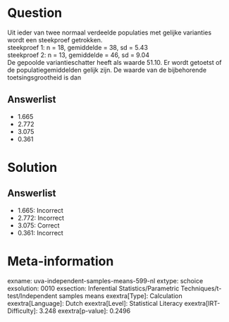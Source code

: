 Question
========

Uit ieder van twee normaal verdeelde populaties met gelijke varianties
wordt een steekproef getrokken.\
steekproef 1: n = 18, gemiddelde = 38, sd = 5.43\
steekproef 2: n = 13, gemiddelde = 46, sd = 9.04\
De gepoolde variantieschatter heeft als waarde 51.10. Er wordt getoetst
of de populatiegemiddelden gelijk zijn. De waarde van de bijbehorende
toetsingsgrootheid is dan

Answerlist
----------

* 1.665
* 2.772
* 3.075
* 0.361

Solution
========

Answerlist
----------

* 1.665: Incorrect
* 2.772: Incorrect
* 3.075: Correct
* 0.361: Incorrect

Meta-information
================
exname: uva-independent-samples-means-599-nl
extype: schoice
exsolution: 0010
exsection: Inferential Statistics/Parametric Techniques/t-test/Independent samples means
exextra[Type]: Calculation
exextra[Language]: Dutch
exextra[Level]: Statistical Literacy
exextra[IRT-Difficulty]: 3.248
exextra[p-value]: 0.2496
